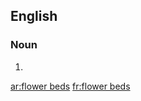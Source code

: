 ==English==

===Noun===
{{head|en|noun plural form}}

# {{plural of|flower bed|lang=en}}

[[ar:flower beds]]
[[fr:flower beds]]